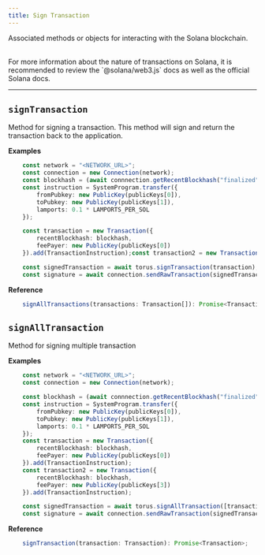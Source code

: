```yaml
---
title: Sign Transaction
---
```


Associated methods or objects for interacting with the Solana blockchain.

<br/>
For more information about the nature of transactions on Solana, it is recommended to review the `@solana/web3.js` docs as well as the official Solana docs.

---

## `signTransaction`
Method for signing a transaction. This method will sign and return the transaction back to the application.


**Examples**

```typescript
    const network = "<NETWORK_URL>";
    const connection = new Connection(network);
    const blockhash = (await connnection.getRecentBlockhash("finalized")).blockhash;
    const instruction = SystemProgram.transfer({
        fromPubkey: new PublicKey(publicKeys[0]),
        toPubkey: new PublicKey(publicKeys[1]),
        lamports: 0.1 * LAMPORTS_PER_SOL
    });

    const transaction = new Transaction({
        recentBlockhash: blockhash,
        feePayer: new PublicKey(publicKeys[0])
    }).add(TransactionInstruction);const transaction2 = new Transaction();

    const signedTransaction = await torus.signTransaction(transaction);
    const signature = await connection.sendRawTransaction(signedTransaction.serialize());
```

**Reference**
```typescript
    signAllTransactions(transactions: Transaction[]): Promise<Transaction[]>;
```

## `signAllTransaction`

Method for signing multiple transaction

**Examples**

```typescript
    const network = "<NETWORK_URL>";
    const connection = new Connection(network);

    const blockhash = (await connnection.getRecentBlockhash("finalized")).blockhash;
    const instruction = SystemProgram.transfer({
        fromPubkey: new PublicKey(publicKeys[0]),
        toPubkey: new PublicKey(publicKeys[1]),
        lamports: 0.1 * LAMPORTS_PER_SOL
    });
    const transaction = new Transaction({
        recentBlockhash: blockhash,
        feePayer: new PublicKey(publicKeys[0])
    }).add(TransactionInstruction);
    const transaction2 = new Transaction({
        recentBlockhash: blockhash,
        feePayer: new PublicKey(publicKeys[3])
    }).add(TransactionInstruction);

    const signedTransaction = await torus.signAllTransaction([transaction, transaction2]);
    const signature = await connection.sendRawTransaction(signedTransaction.serialize());
```

**Reference**
```typescript
    signTransaction(transaction: Transaction): Promise<Transaction>;
```
